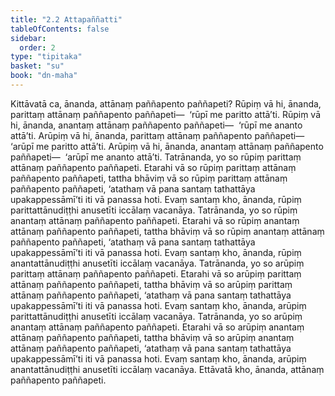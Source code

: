 ```yaml
---
title: "2.2 Attapaññatti"
tableOfContents: false
sidebar:
  order: 2
type: "tipitaka"
basket: "su"
book: "dn-maha"
---
```



<DynamicBreadcrumb />

<Division number="117" book="dn-maha" bookNo="7" page="54">

<Paragraph number="220" book="dn-maha">
Kittāvatā ca, ānanda, attānaṃ paññapento paññapeti? Rūpiṃ vā hi, ānanda, parittaṃ attānaṃ paññapento paññapeti—  ‘rūpī me paritto attā’ti. Rūpiṃ vā hi, ānanda, anantaṃ attānaṃ paññapento paññapeti—  ‘rūpī me ananto attā’ti. Arūpiṃ vā hi, ānanda, parittaṃ attānaṃ paññapento paññapeti—  ‘arūpī me paritto attā’ti. Arūpiṃ vā hi, ānanda, anantaṃ attānaṃ paññapento paññapeti—  ‘arūpī me ananto attā’ti.
</Paragraph>

</Division>
<Division number="118" book="dn-maha" bookNo="7" page="54">

<Paragraph number="221" book="dn-maha">
Tatrānanda, yo so rūpiṃ parittaṃ attānaṃ paññapento paññapeti. Etarahi vā so rūpiṃ parittaṃ attānaṃ paññapento paññapeti, tattha bhāviṃ vā so rūpiṃ parittaṃ attānaṃ paññapento paññapeti, ‘atathaṃ vā pana santaṃ tathattāya upakappessāmī’ti iti vā panassa hoti. Evaṃ santaṃ kho, ānanda, rūpiṃ parittattānudiṭṭhi anusetīti iccālaṃ vacanāya.
</Paragraph>

<Paragraph number="222" book="dn-maha">
Tatrānanda, yo so rūpiṃ anantaṃ attānaṃ paññapento paññapeti. Etarahi vā so rūpiṃ anantaṃ attānaṃ paññapento paññapeti, tattha bhāviṃ vā so rūpiṃ anantaṃ attānaṃ paññapento paññapeti, ‘atathaṃ vā pana santaṃ tathattāya upakappessāmī’ti iti vā panassa hoti. Evaṃ santaṃ kho, ānanda, rūpiṃ anantattānudiṭṭhi anusetīti iccālaṃ vacanāya.
</Paragraph>

<Paragraph number="223" book="dn-maha">
Tatrānanda, yo so arūpiṃ parittaṃ attānaṃ paññapento paññapeti. Etarahi vā so arūpiṃ parittaṃ attānaṃ paññapento paññapeti, tattha bhāviṃ vā so arūpiṃ parittaṃ attānaṃ paññapento paññapeti, ‘atathaṃ vā pana santaṃ tathattāya upakappessāmī’ti iti vā panassa hoti. Evaṃ santaṃ kho, ānanda, arūpiṃ parittattānudiṭṭhi anusetīti iccālaṃ vacanāya.
</Paragraph>

<Paragraph number="224" book="dn-maha">
Tatrānanda, yo so arūpiṃ anantaṃ attānaṃ paññapento paññapeti. Etarahi vā so arūpiṃ anantaṃ attānaṃ paññapento paññapeti, tattha bhāviṃ vā so arūpiṃ anantaṃ attānaṃ paññapento paññapeti, ‘atathaṃ vā pana santaṃ tathattāya upakappessāmī’ti iti vā panassa hoti. Evaṃ santaṃ kho, ānanda, arūpiṃ anantattānudiṭṭhi anusetīti iccālaṃ vacanāya. Ettāvatā kho, ānanda, attānaṃ paññapento paññapeti.
</Paragraph>
</Division>